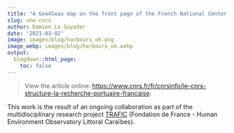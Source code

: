 ```yaml
---
title: "A Geo4Seas map on the front page of the French National Center for Scientific Research (CNRS)"
slug: une-cnrs
author: Damien Le Guyader
date: '2021-03-02'
image: images/blog/harbours_ok.png
image_webp: images/blog/harbours_ok.webp
output:
  blogdown::html_page:
    toc: false
---
```


> View the article online: [https://www.cnrs.fr/fr/cnrsinfo/le-cnrs-structure-la-recherche-portuaire-francaise](https://www.cnrs.fr/fr/cnrsinfo/le-cnrs-structure-la-recherche-portuaire-francaise).       

This work is the result of an ongoing collaboration as part of the multidisciplinary research project [TRAFIC](https://www.geo4seas.com/en/projets/trafic/) (Fondation de France - Human Environment Observatory Littoral Caraïbes).